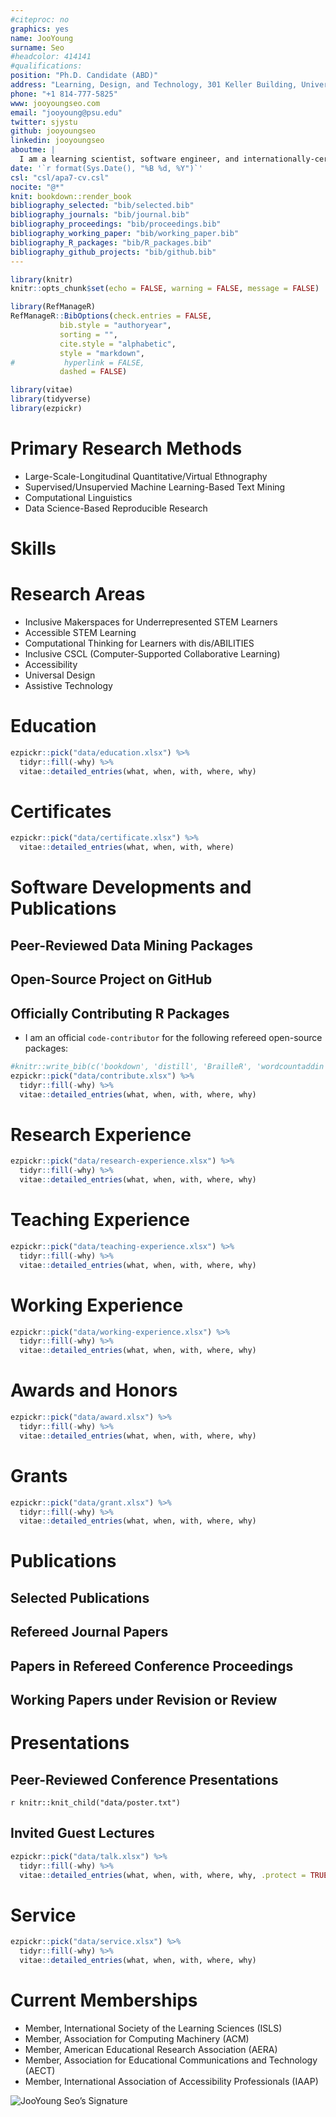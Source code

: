 ```yaml
---
#citeproc: no
graphics: yes
name: JooYoung
surname: Seo
#headcolor: 414141
#qualifications: 
position: "Ph.D. Candidate (ABD)"
address: "Learning, Design, and Technology, 301 Keller Building, University Park, PA 16802, USA"
phone: "+1 814-777-5825"
www: jooyoungseo.com
email: "jooyoung@psu.edu"
twitter: sjystu
github: jooyoungseo
linkedin: jooyoungseo
aboutme: |
  I am a learning scientist, software engineer, and internationally-certified accessibility professional.
date: '`r format(Sys.Date(), "%B %d, %Y")`'
csl: "csl/apa7-cv.csl"
nocite: "@*"
knit: bookdown::render_book
bibliography_selected: "bib/selected.bib"
bibliography_journals: "bib/journal.bib"
bibliography_proceedings: "bib/proceedings.bib"
bibliography_working_paper: "bib/working_paper.bib"
bibliography_R_packages: "bib/R_packages.bib"
bibliography_github_projects: "bib/github.bib"
---
```


```r
library(knitr)
knitr::opts_chunk$set(echo = FALSE, warning = FALSE, message = FALSE)

library(RefManageR)
RefManageR::BibOptions(check.entries = FALSE,
           bib.style = "authoryear",
           sorting = "",
           cite.style = "alphabetic",
           style = "markdown",
#           hyperlink = FALSE,
           dashed = FALSE)

library(vitae)
library(tidyverse)
library(ezpickr)
```

# Primary Research Methods

 * Large-Scale-Longitudinal Quantitative/Virtual Ethnography
 * Supervised/Unsupervied Machine Learning-Based Text Mining 
 * Computational Linguistics
 * Data Science-Based Reproducible Research

# Skills

\begin{cvskills}
  \cvskill
    {Data Science}
    {R (highly advanced: published 3 packages in CRAN), Python (advanced: tensorflow/keras/scikit-learn), SQL}

  \cvskill
    {Reproducible Report}
    {Markdown/Rmarkdown, R shiny apps, Jupyter Notebook, LaTeX, Pandoc, lua}

  \cvskill
    {Quantitative Research}
    {t-test, within-/between-subjects/Repeated Measures ANOVAs/ANCOVAs/MANOVAs/MANCOVAs, Regressions, \newline HLM, Factor Analysis, Network Analysis, SEM, PCA, Unsupervised/Supervised Machine Learning}

  \cvskill
    {Qualitative Research}
    {Virtual Ethnography, Content Analysis, Grounded Theory, Phenomenology, Case Studies, Interaction Analysis}

  \cvskill
    {Mixed Research}
    {Text Mining, Quantitative Ethnography, Explanatory/Exploratory Sequential Mixed Methods}

  \cvskill
    {DevOps}
    {Git, Docker, AWS, Travis CI, Cygwin}

  \cvskill
    {Front-End}
    {HTML/CSS/JS/PHP/ARIA (advanced level to design according to WCAG 2.0/2.1), WordPress, Drupal, Hugo}

  \cvskill
    {Back-End}
    {Unix/Linux Shell scripts, LAMP, Django, REST API}

  \cvskill
    {Compile Programming Languages}
    {C/C++/C\#, Java, Quorum (as basic level to review source codes and develop simple modules)}

  \cvskill
    {Languages}
    {English/Korean (bilingual)}
\end{cvskills}

# Research Areas

 * Inclusive Makerspaces for Underrepresented STEM Learners
 * Accessible STEM Learning
 * Computational Thinking for Learners with dis/ABILITIES
 * Inclusive CSCL (Computer-Supported Collaborative Learning)
 * Accessibility
 * Universal Design
 * Assistive Technology

# Education

```r
ezpickr::pick("data/education.xlsx") %>%
  tidyr::fill(-why) %>%
  vitae::detailed_entries(what, when, with, where, why)
```

# Certificates

```r
ezpickr::pick("data/certificate.xlsx") %>%
  vitae::detailed_entries(what, when, with, where)
```

# Software Developments and Publications

## Peer-Reviewed Data Mining Packages

<!-- ```{r R-package, echo = FALSE, cache = FALSE, eval = FALSE}
knitr::write_bib(c('ezpickr', 'mboxr', 'youtubecaption'), "bib/R_packages.bib")
#R_package <- suppressMessages(RefManageR::ReadBib("bib/R_packages.bib", check = FALSE))
#RefManageR:::print.BibEntry(R_package)
####vitae::bibliography_entries("bib/R_packages.bib")
``` -->

\begingroup
\setlength{\parindent}{-0.5in}
\setlength{\leftskip}{0.5in}

::: {#refs_R_packages}
:::
\endgroup

## Open-Source Project on GitHub

<!-- ```{r github, echo = FALSE, cache = FALSE, eval=T}
#knitr::write_bib(c('tactileR', 'ezviewr', 'jladown', 'edmdown'), "bib/github.bib")
#github <- suppressMessages(RefManageR::ReadBib("bib/github.bib", check = FALSE))
#RefManageR:::print.BibEntry(github)
####vitae::bibliography_entries("bib/github.bib")
``` -->

\begingroup
\setlength{\parindent}{-0.5in}
\setlength{\leftskip}{0.5in}

::: {#refs_github_projects}
:::
\endgroup

## Officially Contributing R Packages

* I am an official `code-contributor` for the following refereed open-source packages:

```r
#knitr::write_bib(c('bookdown', 'distill', 'BrailleR', 'wordcountaddin'), "bib/contribute.bib")
ezpickr::pick("data/contribute.xlsx") %>%
  tidyr::fill(-why) %>%
  vitae::detailed_entries(what, when, with, where, why)
```

# Research Experience

```r
ezpickr::pick("data/research-experience.xlsx") %>%
  tidyr::fill(-why) %>%
  vitae::detailed_entries(what, when, with, where, why)
```

\newpage

# Teaching Experience

```r
ezpickr::pick("data/teaching-experience.xlsx") %>%
  tidyr::fill(-why) %>%
  vitae::detailed_entries(what, when, with, where, why)
```

# Working Experience

```r
ezpickr::pick("data/working-experience.xlsx") %>%
  tidyr::fill(-why) %>%
  vitae::detailed_entries(what, when, with, where, why)
```

# Awards and Honors

```r
ezpickr::pick("data/award.xlsx") %>%
  tidyr::fill(-why) %>%
  vitae::detailed_entries(what, when, with, where, why)
```

# Grants

```r
ezpickr::pick("data/grant.xlsx") %>%
  tidyr::fill(-why) %>%
  vitae::detailed_entries(what, when, with, where, why)
```

# Publications

## Selected Publications

\begingroup
\setlength{\parindent}{-0.5in}
\setlength{\leftskip}{0.5in}

::: {#refs_selected}
:::
\endgroup

## Refereed Journal Papers

\begingroup
\setlength{\parindent}{-0.5in}
\setlength{\leftskip}{0.5in}

::: {#refs_journals}
:::
\endgroup

## Papers in Refereed Conference Proceedings

\begingroup
\setlength{\parindent}{-0.5in}
\setlength{\leftskip}{0.5in}

::: {#refs_proceedings}
:::
\endgroup

## Working Papers under Revision or Review

\begingroup
\setlength{\parindent}{-0.5in}
\setlength{\leftskip}{0.5in}

::: {#refs_working_paper}
:::
\endgroup

# Presentations

## Peer-Reviewed Conference Presentations

\begingroup
\setlength{\parindent}{-0.5in}
\setlength{\leftskip}{0.5in}

`r knitr::knit_child("data/poster.txt")`

\endgroup

## Invited Guest Lectures

```r
ezpickr::pick("data/talk.xlsx") %>%
  tidyr::fill(-why) %>%
  vitae::detailed_entries(what, when, with, where, why, .protect = TRUE)
```

# Service

```r
ezpickr::pick("data/service.xlsx") %>%
  tidyr::fill(-why) %>%
  vitae::detailed_entries(what, when, with, where, why)
```

# Current Memberships

  * Member, International Society of the Learning Sciences (ISLS)
  * Member, Association for Computing Machinery (ACM)
  * Member, American Educational Research Association (AERA)
  * Member, Association for Educational Communications and Technology (AECT)
  * Member, International Association of Accessibility Professionals (IAAP)

![JooYoung Seo's Signature](data/signature.png)\
